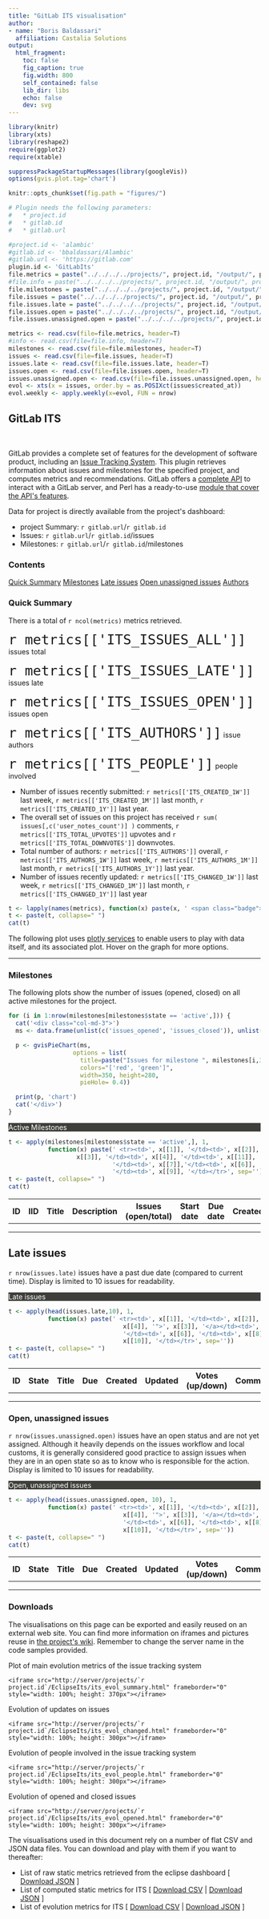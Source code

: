 ```yaml
---
title: "GitLab ITS visualisation"
author:
- name: "Boris Baldassari"
  affiliation: Castalia Solutions
output:
  html_fragment:
    toc: false
    fig_caption: true
    fig.width: 800
    self_contained: false
    lib_dir: libs
    echo: false
    dev: svg
---
```


```r
library(knitr)
library(xts)
library(reshape2)
require(ggplot2)
require(xtable)

suppressPackageStartupMessages(library(googleVis))
options(gvis.plot.tag='chart')

knitr::opts_chunk$set(fig.path = "figures/")

# Plugin needs the following parameters:
#   * project.id
#   * gitlab.id
#   * gitlab.url

#project.id <- 'alambic'
#gitlab.id <- 'bbaldassari/Alambic'
#gitlab.url <- 'https://gitlab.com'
plugin.id <- 'GitLabIts'
file.metrics = paste("../../../../projects/", project.id, "/output/", project.id, "_metrics_gitlab_its.csv", sep="")
#file.info = paste("../../../../projects/", project.id, "/output/", project.id, "_info_gitlab_its.csv", sep="")
file.milestones = paste("../../../../projects/", project.id, "/output/", project.id, "_gitlab_its_milestones.csv", sep="")
file.issues = paste("../../../../projects/", project.id, "/output/", project.id, "_gitlab_its_issues.csv", sep="")
file.issues.late = paste("../../../../projects/", project.id, "/output/", project.id, "_gitlab_its_issues_late.csv", sep="")
file.issues.open = paste("../../../../projects/", project.id, "/output/", project.id, "_gitlab_its_issues_open.csv", sep="")
file.issues.unassigned.open = paste("../../../../projects/", project.id, "/output/", project.id, "_gitlab_its_issues_unassigned_open.csv", sep="")

metrics <- read.csv(file=file.metrics, header=T)
#info <- read.csv(file=file.info, header=T)
milestones <- read.csv(file=file.milestones, header=T)
issues <- read.csv(file=file.issues, header=T)
issues.late <- read.csv(file=file.issues.late, header=T)
issues.open <- read.csv(file=file.issues.open, header=T)
issues.unassigned.open <- read.csv(file=file.issues.unassigned.open, header=T)
evol <- xts(x = issues, order.by = as.POSIXct(issues$created_at))
evol.weekly <- apply.weekly(x=evol, FUN = nrow)

```

## GitLab ITS

<br />

<div class="row"><div class="col-sm-7">

GitLab provides a complete set of features for the development of software product, including an [Issue Tracking  System](https://docs.gitlab.com/ee/user/project/issues/). This plugin retrieves information about issues and milestones for the specified project, and computes metrics and recommendations. GitLab offers a [complete API](https://docs.gitlab.com/ee/api/README.html) to interact with a GitLab server, and Perl has a ready-to-use [module that cover the API&apos;s features](http://search.cpan.org/~bluefeet/GitLab-API-v3-0.08/lib/GitLab/API/v3.pm).

Data for project is directly available from the project&apos;s dashboard:

* project Summary: `r gitlab.url`/`r gitlab.id`
* Issues: `r gitlab.url`/`r gitlab.id`/issues
* Milestones: `r gitlab.url`/`r gitlab.id`/milestones

</div><div class="col-sm-4">
  <div class="panel panel-default">
  <div class="panel-heading"><h3 class="panel-title">Contents</h3></div>
  <div class="list-group">
  <a href="#summary" class="list-group-item">Quick Summary</a>
  <a href="#milestones" class="list-group-item">Milestones</a>
  <a href="#late_issues" class="list-group-item">Late issues</a>
  <a href="#unassigned_issues" class="list-group-item">Open unassigned issues</a>
  <a href="#authors" class="list-group-item">Authors</a>
  </div>
  </div>
</div></div>

### <a name="quick-summary"></a>Quick Summary

There is a total of `r ncol(metrics)` metrics retrieved.

<div class="row"><div class="col-sm-3">
<span style="font-size:24pt"><span class="fa fa-bug"></span> </span>
</div><div class="col-sm-3">
<span><span style="font-size:24pt">``r metrics[['ITS_ISSUES_ALL']]``</span> issues total</span>
</div><div class="col-sm-3">
<span><span style="font-size:24pt">``r metrics[['ITS_ISSUES_LATE']]``</span> issues late</span>
</div><div class="col-sm-3">
<span><span style="font-size:24pt">``r metrics[['ITS_ISSUES_OPEN']]``</span> issues open</span>
</div></div>

<div class="row"><div class="col-sm-4">
<span style="font-size:24pt"><span class="fa fa-users"></span> </span>
</div><div class="col-sm-4">
<span><span style="font-size:24pt">``r metrics[['ITS_AUTHORS']]``</span> issue authors</span>
</div><div class="col-sm-4">
<span><span style="font-size:24pt">``r metrics[['ITS_PEOPLE']]``</span> people involved</span>
</div></div>

* Number of issues recently submitted: ``r metrics[['ITS_CREATED_1W']]`` last week, ``r metrics[['ITS_CREATED_1M']]`` last month, ``r metrics[['ITS_CREATED_1Y']]`` last year.
* The overall set of issues on this project has received ``r sum( issues[,c('user_notes_count')] )`` comments, ``r metrics[['ITS_TOTAL_UPVOTES']]`` upvotes and ``r metrics[['ITS_TOTAL_DOWNVOTES']]`` downvotes. 
* Total number of authors: ``r metrics[['ITS_AUTHORS']]`` overall, ``r metrics[['ITS_AUTHORS_1W']]`` last week, ``r metrics[['ITS_AUTHORS_1M']]`` last month, ``r metrics[['ITS_AUTHORS_1Y']]`` last year.
* Number of issues recently updated: ``r metrics[['ITS_CHANGED_1W']]`` last week, ``r metrics[['ITS_CHANGED_1M']]`` last month, ``r metrics[['ITS_CHANGED_1Y']]`` last year

```r
t <- lapply(names(metrics), function(x) paste(x, ' <span class="badge">', metrics[[x]], '</span>, ', sep=''))
t <- paste(t, collapse=" ")
cat(t)
```

The following plot uses [plotly services](http://plot.ly) to enable users to play with data itself, and its associated plot. Hover on the graph for more options.

<!-- iframe src="/projects/`r project.id`/EclipseIts/its_evol_summary.html" frameborder="0" style="width: 100%; height: 370px"></iframe -->

-----

### <a name="milestones"></a> Milestones

The following plots show the number of issues (opened, closed) on all active milestones for the project.

<div class="row">
```r
for (i in 1:nrow(milestones[milestones$state == 'active',])) {
  cat('<div class="col-md-3">')
  ms <- data.frame(unlist(c('issues_opened', 'issues_closed')), unlist(milestones[i,c('issues_opened', 'issues_closed')]))

  p <- gvisPieChart(ms,
                  options = list(
                    title=paste("Issues for milestone ", milestones[i,3], sep=""),
                    colors="['red', 'green']",
                    width=350, height=280,
                    pieHole= 0.4))

  print(p, 'chart')
  cat('</div>')
}
```
</div>


<div class="panel panel-default">
<div class="panel-heading" style="background-color: #3E3F3A; color: white"><span class="fa fa-indent"></span> Active Milestones</div>

<table class="table table-striped">
  <tr><th>ID</th><th>IID</th><th>Title</th><th>Description</th><th>Issues (open/total)</th><th>Start date</th><th>Due date</th><th>Created</th><th>Updated</th></tr>
```r
t <- apply(milestones[milestones$state == 'active',], 1,
		   function(x) paste(' <tr><td>', x[[1]], '</td><td>', x[[2]], '</td><td>',
		           x[[3]], '</td><td>', x[[4]], '</td><td>', x[[11]], ' / ', x[[10]],
							 '</td><td>', x[[7]],'</td><td>', x[[6]], '</td><td>', x[[8]], 
							 '</td><td>', x[[9]], '</td></tr>', sep=''))
t <- paste(t, collapse=" ")
cat(t)
```
</table>
</div>

-----

## <a name="late_issues"></a>Late issues

``r nrow(issues.late)`` issues have a past due date (compared to current time). Display is limited to 10 issues for readability.

<div class="panel panel-default">
<div class="panel-heading" style="background-color: #3E3F3A; color: white"><span class="fa fa-indent"></span>  Late issues</div>

<table class="table table-striped">
  <tr><th>ID</th><th>State</th><th>Title</th><th>Due</th><th>Created</th><th>Updated</th><th>Votes (up/down)</th><th>Comments</th></tr>
```r
t <- apply(head(issues.late,10), 1, 
		   function(x) paste(' <tr><td>', x[[1]], '</td><td>', x[[2]], '</td><td><a href="', 
							    x[[4]], '">', x[[3]], '</a></td><td>', x[[7]], '</td><td>', x[[5]], 
							    '</td><td>', x[[6]], '</td><td>', x[[8]], ' / ', x[[9]], '</td><td>', 
							    x[[10]], '</td></tr>', sep=''))
t <- paste(t, collapse=" ")
cat(t)
```
</table>
</div>

-----

### <a name="unassigned_issues"></a>Open, unassigned issues

``r nrow(issues.unassigned.open)`` issues have an open status and are not yet assigned. Although it heavily depends on the issues workflow and local customs, it is generally considered good practice to assign issues when they are in an open state so as to know who is responsible for the action. Display is limited to 10 issues for readability.

<div class="panel panel-default">
<div class="panel-heading" style="background-color: #3E3F3A; color: white"><span class="fa fa-indent"></span>  Open, unassigned issues</div>

<table class="table table-striped">
  <tr><th>ID</th><th>State</th><th>Title</th><th>Due</th><th>Created</th><th>Updated</th><th>Votes (up/down)</th><th>Comments</th></tr>
```r
t <- apply(head(issues.unassigned.open, 10), 1, 
		   function(x) paste(' <tr><td>', x[[1]], '</td><td>', x[[2]], '</td><td><a href="', 
							    x[[4]], '">', x[[3]], '</a></td><td>', x[[7]], '</td><td>', x[[5]], 
							    '</td><td>', x[[6]], '</td><td>', x[[8]], ' / ', x[[9]], '</td><td>', 
							    x[[10]], '</td></tr>', sep=''))
t <- paste(t, collapse=" ")
cat(t)
```
</table>
</div>

-----

### <a name="downloads"></a>Downloads

The visualisations on this page can be exported and easily reused on an external web site. You can find more information on iframes and pictures reuse in [the project&apos;s wiki](https://bitbucket.org/BorisBaldassari/alambic/wiki/Using_autogenerated_pictures/). Remember to change the server name in the code samples provided.

Plot of main evolution metrics of the issue tracking system

    <iframe src="http://server/projects/`r project.id`/EclipseIts/its_evol_summary.html" frameborder="0" style="width: 100%; height: 370px"></iframe>

Evolution of updates on issues

    <iframe src="http://server/projects/`r project.id`/EclipseIts/its_evol_changed.html" frameborder="0" style="width: 100%; height: 300px"></iframe>

Evolution of people involved in the issue tracking system

    <iframe src="http://server/projects/`r project.id`/EclipseIts/its_evol_people.html" frameborder="0" style="width: 100%; height: 300px"></iframe>
    
Evolution of opened and closed issues

    <iframe src="http://server/projects/`r project.id`/EclipseIts/its_evol_opened.html" frameborder="0" style="width: 100%; height: 300px"></iframe>

The visualisations used in this document rely on a number of flat CSV and JSON data files. You can download and play with them if you want to thereafter:

* List of raw static metrics retrieved from the eclipse dashboard [ <a href="import_its.json">Download JSON</a> ]
* List of computed static metrics for ITS [ <a href="metrics_its.csv">Download CSV</a> | <a href="metrics_its.json">Download JSON</a> ]
* List of evolution metrics for ITS [ <a href="metrics_evol_its.csv">Download CSV</a> | <a href="metrics_evol_its.json">Download JSON</a> ]


